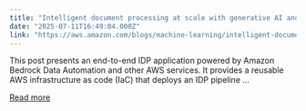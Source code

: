 ```yaml
---
title: "Intelligent document processing at scale with generative AI and Amazon Bedrock Data Automation"
date: "2025-07-11T16:49:04.000Z"
link: "https://aws.amazon.com/blogs/machine-learning/intelligent-document-processing-at-scale-with-generative-ai-and-amazon-bedrock-data-automation/"
---
```


This post presents an end-to-end IDP application powered by Amazon Bedrock Data Automation and other AWS services. It provides a reusable AWS infrastructure as code (IaC) that deploys an IDP pipeline ...

[Read more](https://aws.amazon.com/blogs/machine-learning/intelligent-document-processing-at-scale-with-generative-ai-and-amazon-bedrock-data-automation/)
